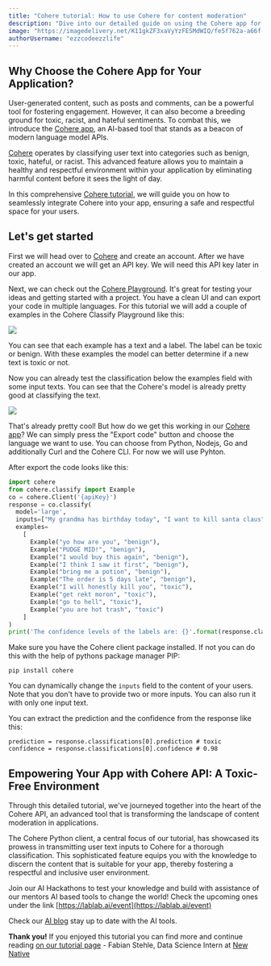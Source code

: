 ```yaml
---
title: "Cohere tutorial: How to use Cohere for content moderation"
description: "Dive into our detailed guide on using the Cohere app for content moderation. Learn how to leverage this AI tool to create a safer, more inclusive digital environment."
image: "https://imagedelivery.net/K11gkZF3xaVyYzFESMdWIQ/fe5f762a-a66f-43ac-ad61-38fe51e91800/full"
authorUsername: "ezzcodeezzlife"
---
```


## Why Choose the Cohere App for Your Application?

User-generated content, such as posts and comments, can be a powerful tool for fostering engagement. However, it can also become a breeding ground for toxic, racist, and hateful sentiments. To combat this, we introduce the [Cohere app](https://lablab.ai/apps/tech/cohere), an AI-based tool that stands as a beacon of modern language model APIs.

[Cohere](https://cohere.com/) operates by classifying user text into categories such as benign, toxic, hateful, or racist. This advanced feature allows you to maintain a healthy and respectful environment within your application by eliminating harmful content before it sees the light of day.

In this comprehensive [Cohere tutorial](https://lablab.ai/t/tech/cohere), we will guide you on how to seamlessly integrate Cohere into your app, ensuring a safe and respectful space for your users.

## Let's get started

First we will head over to [Cohere](https://cohere.ai/) and create an account. After we have created an account we will get an API key. We will need this API key later in our app.

Next, we can check out the [Cohere Playground](https://dashboard.cohere.ai/welcome/login?redirect_uri=%2Fplayground%2Fgenerate). It's great for testing your ideas and getting started with a project. You have a clean UI and can export your code in multiple languages. For this tutorial we will add a couple of examples in the Cohere Classify Playground like this:

<Img src="https://storage.googleapis.com/lablab-static-eu/images/tutorials/cohere-tut.JPG" />

You can see that each example has a text and a label. The label can be toxic or benign. With these examples the model can better determine if a new text is toxic or not.

Now you can already test the classification below the examples field with some input texts. You can see that the Cohere's model is already pretty good at classifying the text.

<Img src="https://storage.googleapis.com/lablab-static-eu/images/tutorials/cohere-tut2.JPG" />

That's already pretty cool! But how do we get this working in our [Cohere app](https://lablab.ai/apps/tech/cohere)? We can simply press the "Export code" button and choose the language we want to use. You can choose from Python, Nodejs, Go and additionally Curl and the Cohere CLI. For now we will use Pyhton.

After export the code looks like this:

```python 
import cohere 
from cohere.classify import Example 
co = cohere.Client('{apiKey}') 
response = co.classify( 
  model='large', 
  inputs=["My grandma has birthday today", "I want to kill santa claus"], 
  examples=
    [
      Example("yo how are you", "benign"), 
      Example("PUDGE MID!", "benign"), 
      Example("I would buy this again", "benign"), 
      Example("I think I saw it first", "benign"), 
      Example("bring me a potion", "benign"), 
      Example("The order is 5 days late", "benign"), 
      Example("I will honestly kill you", "toxic"), 
      Example("get rekt moron", "toxic"), 
      Example("go to hell", "toxic"), 
      Example("you are hot trash", "toxic")
    ]
) 
print('The confidence levels of the labels are: {}'.format(response.classifications)) 
```

Make sure you have the Cohere client package installed. If not you can do this with the help 
of pythons package manager PIP:

```
pip install cohere
```

You can dynamically change the `inputs` field to the content of your users. Note that you don't have to provide two or more inputs. You can also run it with only one input text.

You can extract the prediction and the confidence from the response like this:

```
prediction = response.classifications[0].prediction # toxic
confidence = response.classifications[0].confidence # 0.98
```

## Empowering Your App with Cohere API: A Toxic-Free Environment

Through this detailed tutorial, we've journeyed together into the heart of the Cohere API, an advanced tool that is transforming the landscape of content moderation in applications.

The Cohere Python client, a central focus of our tutorial, has showcased its prowess in transmitting user text inputs to Cohere for a thorough classification. This sophisticated feature equips you with the knowledge to discern the content that is suitable for your app, thereby fostering a respectful and inclusive user environment.

Join our AI Hackathons to test your knowledge and build with assistance of our mentors AI based tools to change the world! Check the upcoming ones under the link [https://lablab.ai/event](https://lablab.ai/event)

Check our [AI blog](https://lablab.ai/blog) stay up to date with the AI tools.

**Thank you!** If you enjoyed this tutorial you can find more and continue reading [on our tutorial page](https://lablab.ai/t) - Fabian Stehle, Data Science Intern at [New Native](https://newnative.ai/)

